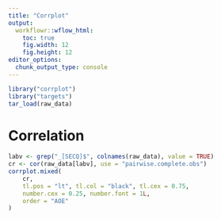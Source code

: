 ```yaml
---
title: "Corrplot"
output:
  workflowr::wflow_html:
    toc: true
    fig.width: 12
    fig.height: 12
editor_options:
  chunk_output_type: console
---
```


```r
library("corrplot")
library("targets")
tar_load(raw_data)
```

# Correlation

```r
labv <- grep("_[SECQ]$", colnames(raw_data), value = TRUE)
cr <- cor(raw_data[labv], use = "pairwise.complete.obs")
corrplot.mixed(
    cr,
    tl.pos = "lt", tl.col = "black", tl.cex = 0.75,
    number.cex = 0.25, number.font = 1L,
    order = "AOE"
)
```
